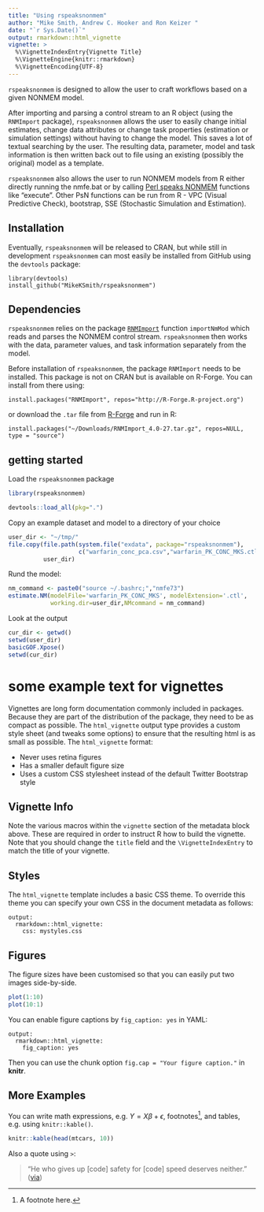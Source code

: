 ```yaml
---
title: "Using rspeaksnonmem"
author: "Mike Smith, Andrew C. Hooker and Ron Keizer "
date: "`r Sys.Date()`"
output: rmarkdown::html_vignette
vignette: >
  %\VignetteIndexEntry{Vignette Title}
  %\VignetteEngine{knitr::rmarkdown}
  %\VignetteEncoding{UTF-8}
---
```


`rspeaksnonmem` is designed to allow the user to craft workflows based on a given NONMEM model.

After importing and parsing a control stream to an R object (using the `RNMImport` package), `rspeaksnonmem` allows the user to easily change initial estimates, change data attributes or change task properties (estimation or simulation settings) without having to change the model. This saves a lot of textual searching by the user. The resulting data, parameter,
model and task information is then written back out to file using an existing (possibly the original) model as a 
template.

`rspeaksnonmem` also allows the user to run NONMEM models from R either directly running the nmfe.bat or by
calling [Perl speaks NONMEM](http://psn.sourceforge.net) functions like "execute". Other PsN functions can be run from
R - VPC (Visual Predictive Check), bootstrap, SSE (Stochastic Simulation and Estimation).

## Installation

Eventually, `rspeaksnonmem` will be released to CRAN, but while still in development `rspeaksnonmem` can most easily be installed from GitHub using the `devtools` package:

    library(devtools)
    install_github("MikeKSmith/rspeaksnonmem")

## Dependencies

`rspeaksnonmem` relies on the package [`RNMImport`](https://r-forge.r-project.org/R/?group_id=1922) function 
`importNmMod` which reads and parses the NONMEM control stream. `rspeaksnonmem` then works with
the data, parameter values, and task information separately from the model.

Before installation of `rspeaksnonmem`, the package `RNMImport` needs to be installed. This package is not on CRAN but is available on R-Forge. You can install from there using:

    install.packages("RNMImport", repos="http://R-Forge.R-project.org")

or download the `.tar` file from [R-Forge](https://r-forge.r-project.org/R/?group_id=1922) and run in R:

    install.packages("~/Downloads/RNMImport_4.0-27.tar.gz", repos=NULL, type = "source")


## getting started

Load the `rspeaksnonmem` package
```r
library(rspeaksnonmem)
```

```r
devtools::load_all(pkg=".")
```


Copy an example dataset and model to a directory of your choice

```r
user_dir <- "~/tmp/"
file.copy(file.path(system.file("exdata", package="rspeaksnonmem"),
                    c("warfarin_conc_pca.csv","warfarin_PK_CONC_MKS.ctl")),
          user_dir)
```

Rund the model:

```r
nm_command <- paste0("source ~/.bashrc;","nmfe73")
estimate.NM(modelFile='warfarin_PK_CONC_MKS', modelExtension='.ctl', 
            working.dir=user_dir,NMcommand = nm_command)
```

Look at the output
```r
cur_dir <- getwd()
setwd(user_dir)
basicGOF.Xpose()
setwd(cur_dir)
```


# some example text for vignettes

Vignettes are long form documentation commonly included in packages. Because they are part of the distribution of the package, they need to be as compact as possible. The `html_vignette` output type provides a custom style sheet (and tweaks some options) to ensure that the resulting html is as small as possible. The `html_vignette` format:

- Never uses retina figures
- Has a smaller default figure size
- Uses a custom CSS stylesheet instead of the default Twitter Bootstrap style

## Vignette Info

Note the various macros within the `vignette` section of the metadata block above. These are required in order to instruct R how to build the vignette. Note that you should change the `title` field and the `\VignetteIndexEntry` to match the title of your vignette.

## Styles

The `html_vignette` template includes a basic CSS theme. To override this theme you can specify your own CSS in the document metadata as follows:

    output: 
      rmarkdown::html_vignette:
        css: mystyles.css

## Figures

The figure sizes have been customised so that you can easily put two images side-by-side. 

```r
plot(1:10)
plot(10:1)
```

You can enable figure captions by `fig_caption: yes` in YAML:

    output:
      rmarkdown::html_vignette:
        fig_caption: yes

Then you can use the chunk option `fig.cap = "Your figure caption."` in **knitr**.

## More Examples

You can write math expressions, e.g. $Y = X\beta + \epsilon$, footnotes^[A footnote here.], and tables, e.g. using `knitr::kable()`.

```r
knitr::kable(head(mtcars, 10))
```

Also a quote using `>`:

> "He who gives up [code] safety for [code] speed deserves neither."
([via](https://twitter.com/hadleywickham/status/504368538874703872))
